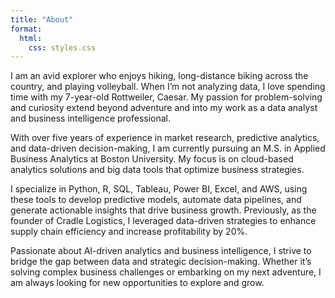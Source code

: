 ```yaml
---
title: "About"
format:
  html:
    css: styles.css
---
```


<div class="about-container">


I am an avid explorer who enjoys hiking, long-distance biking across the country, and playing volleyball. When I’m not analyzing data, I love spending time with my 7-year-old Rottweiler, Caesar. My passion for problem-solving and curiosity extend beyond adventure and into my work as a data analyst and business intelligence professional.

With over five years of experience in market research, predictive analytics, and data-driven decision-making, I am currently pursuing an M.S. in Applied Business Analytics at Boston University. My focus is on cloud-based analytics solutions and big data tools that optimize business strategies.

I specialize in Python, R, SQL, Tableau, Power BI, Excel, and AWS, using these tools to develop predictive models, automate data pipelines, and generate actionable insights that drive business growth. Previously, as the founder of Cradle Logistics, I leveraged data-driven strategies to enhance supply chain efficiency and increase profitability by 20%.

Passionate about AI-driven analytics and business intelligence, I strive to bridge the gap between data and strategic decision-making. Whether it’s solving complex business challenges or embarking on my next adventure, I am always looking for new opportunities to explore and grow.

</div>










